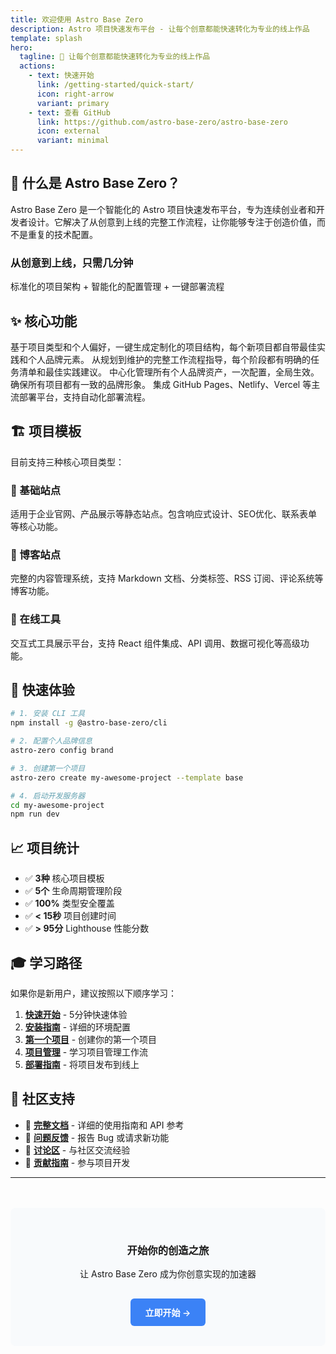 ```yaml
---
title: 欢迎使用 Astro Base Zero
description: Astro 项目快速发布平台 - 让每个创意都能快速转化为专业的线上作品
template: splash
hero:
  tagline: 🚀 让每个创意都能快速转化为专业的线上作品
  actions:
    - text: 快速开始
      link: /getting-started/quick-start/
      icon: right-arrow
      variant: primary
    - text: 查看 GitHub
      link: https://github.com/astro-base-zero/astro-base-zero
      icon: external
      variant: minimal
---
```



## 🎯 什么是 Astro Base Zero？

Astro Base Zero 是一个智能化的 Astro 项目快速发布平台，专为连续创业者和开发者设计。它解决了从创意到上线的完整工作流程，让你能够专注于创造价值，而不是重复的技术配置。

<div class="hero-section">
  <h3>从创意到上线，只需几分钟</h3>
  <p>标准化的项目架构 + 智能化的配置管理 + 一键部署流程</p>
</div>

## ✨ 核心功能

<CardGrid stagger>
  <Card title="🎯 智能项目生成" icon="rocket">
    基于项目类型和个人偏好，一键生成定制化的项目结构，每个新项目都自带最佳实践和个人品牌元素。
  </Card>
  
  <Card title="📊 项目生命周期管理" icon="list-format">
    从规划到维护的完整工作流程指导，每个阶段都有明确的任务清单和最佳实践建议。
  </Card>
  
  <Card title="🎨 品牌资产中心" icon="star">
    中心化管理所有个人品牌资产，一次配置，全局生效。确保所有项目都有一致的品牌形象。
  </Card>
  
  <Card title="🚀 一键部署" icon="approve-check">
    集成 GitHub Pages、Netlify、Vercel 等主流部署平台，支持自动化部署流程。
  </Card>
</CardGrid>

## 🏗️ 项目模板

目前支持三种核心项目类型：

<div class="feature-grid">
  <div class="feature-card">
    <h3>🏢 基础站点</h3>
    <p>适用于企业官网、产品展示等静态站点。包含响应式设计、SEO优化、联系表单等核心功能。</p>
  </div>
  
  <div class="feature-card">
    <h3>📝 博客站点</h3>
    <p>完整的内容管理系统，支持 Markdown 文档、分类标签、RSS 订阅、评论系统等博客功能。</p>
  </div>
  
  <div class="feature-card">
    <h3>🔧 在线工具</h3>
    <p>交互式工具展示平台，支持 React 组件集成、API 调用、数据可视化等高级功能。</p>
  </div>
</div>

## 🚀 快速体验

```bash
# 1. 安装 CLI 工具
npm install -g @astro-base-zero/cli

# 2. 配置个人品牌信息
astro-zero config brand

# 3. 创建第一个项目
astro-zero create my-awesome-project --template base

# 4. 启动开发服务器
cd my-awesome-project
npm run dev
```

## 📈 项目统计

- ✅ **3种** 核心项目模板
- ✅ **5个** 生命周期管理阶段
- ✅ **100%** 类型安全覆盖
- ✅ **< 15秒** 项目创建时间
- ✅ **> 95分** Lighthouse 性能分数

## 🎓 学习路径

如果你是新用户，建议按照以下顺序学习：

1. **[快速开始](/getting-started/quick-start/)** - 5分钟快速体验
2. **[安装指南](/getting-started/installation/)** - 详细的环境配置
3. **[第一个项目](/getting-started/first-project/)** - 创建你的第一个项目
4. **[项目管理](/guides/project-management/)** - 学习项目管理工作流
5. **[部署指南](/guides/deployment/)** - 将项目发布到线上

## 🤝 社区支持

- 📖 **[完整文档](/)** - 详细的使用指南和 API 参考
- 🐛 **[问题反馈](https://github.com/astro-base-zero/astro-base-zero/issues)** - 报告 Bug 或请求新功能
- 💬 **[讨论区](https://github.com/astro-base-zero/astro-base-zero/discussions)** - 与社区交流经验
- 🔄 **[贡献指南](/development/contributing/)** - 参与项目开发

---

<div style="text-align: center; margin-top: 3rem; padding: 2rem; background: rgb(248, 250, 252); border-radius: 0.5rem;">
  <h3>开始你的创造之旅</h3>
  <p>让 Astro Base Zero 成为你创意实现的加速器</p>
  <a href="/getting-started/quick-start/" style="display: inline-block; padding: 0.75rem 1.5rem; background: rgb(59, 130, 246); color: white; text-decoration: none; border-radius: 0.375rem; font-weight: 600; margin-top: 1rem;">
    立即开始 →
  </a>
</div>
